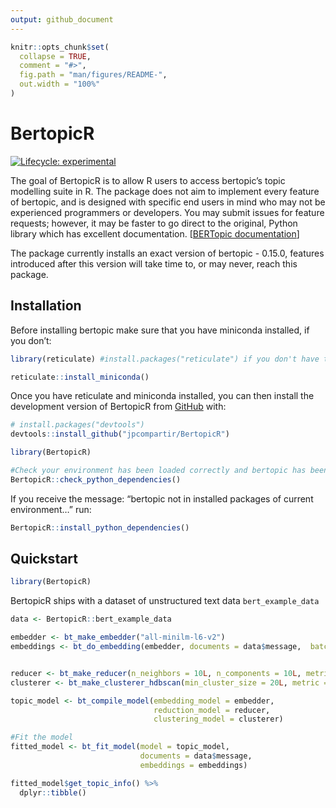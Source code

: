 ```yaml
---
output: github_document
---
```


<!-- README.md is generated from README.Rmd. Please edit that file -->

```r
knitr::opts_chunk$set(
  collapse = TRUE,
  comment = "#>",
  fig.path = "man/figures/README-",
  out.width = "100%"
)
```

# BertopicR

<!-- badges: start -->
[![Lifecycle: experimental](https://img.shields.io/badge/lifecycle-experimental-orange.svg)](https://lifecycle.r-lib.org/articles/stages.html#experimental)
<!-- badges: end -->

The goal of BertopicR is to allow R users to access bertopic's topic modelling suite in R. The package does not aim to implement every feature of bertopic, and is designed with specific end users in mind who may not be experienced programmers or developers. You may submit issues for feature requests; however, it may be faster to go direct to the original, Python library which has excellent documentation. [[BERTopic documentation](https://maartengr.github.io/BERTopic/index.html)]

The package currently installs an exact version of bertopic - 0.15.0, features introduced after this version will take time to, or may never, reach this package.

## Installation

Before installing bertopic make sure that you have miniconda installed, if you don't:
```r
library(reticulate) #install.packages("reticulate") if you don't have this already or aren't sure how to install.

reticulate::install_miniconda()
```


Once you have reticulate and miniconda installed, you can then install the development version of BertopicR from [GitHub](https://github.com/) with:

``` r
# install.packages("devtools")
devtools::install_github("jpcompartir/BertopicR")

library(BertopicR)

#Check your environment has been loaded correctly and bertopic has been installed:
BertopicR::check_python_dependencies()
```


If you receive the message:
"bertopic not in installed packages of current environment..."
run:
```r
BertopicR::install_python_dependencies()
```

## Quickstart

```r
library(BertopicR)
```

BertopicR ships with a dataset of unstructured text data `bert_example_data`
```r
data <- BertopicR::bert_example_data

embedder <- bt_make_embedder("all-minilm-l6-v2")
embeddings <- bt_do_embedding(embedder, documents = data$message,  batch_size = 16L)


reducer <- bt_make_reducer(n_neighbors = 10L, n_components = 10L, metric = "cosine")
clusterer <- bt_make_clusterer_hdbscan(min_cluster_size = 20L, metric = "euclidean", cluster_selection_method = "eom", min_samples = 10L)

topic_model <- bt_compile_model(embedding_model = embedder,
                                reduction_model = reducer,
                                clustering_model = clusterer)

#Fit the model
fitted_model <- bt_fit_model(model = topic_model, 
                             documents = data$message, 
                             embeddings = embeddings)

fitted_model$get_topic_info() %>%
  dplyr::tibble()
```



